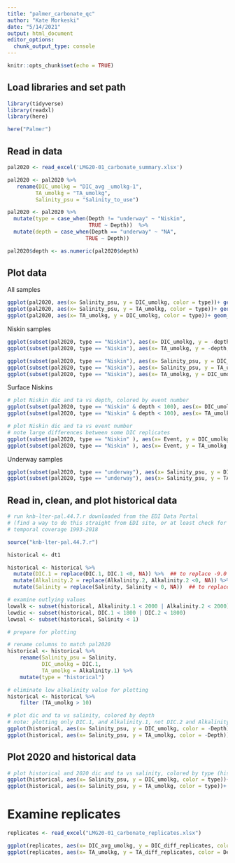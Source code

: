 ---
title: "palmer_carbonate_qc"
author: "Kate Morkeski"
date: "5/14/2021"
output: html_document
editor_options: 
  chunk_output_type: console
---

```{r setup, include=FALSE}
knitr::opts_chunk$set(echo = TRUE)
```

## Load libraries and set path

```{r}

library(tidyverse)
library(readxl)
library(here)

here("Palmer")

```
## Read in data

```{r}

pal2020 <- read_excel('LMG20-01_carbonate_summary.xlsx')

pal2020 <- pal2020 %>%
   rename(DIC_umolkg = "DIC_avg _umolkg-1",
         TA_umolkg = "TA_umolkg",
         Salinity_psu = "Salinity_to_use") 

pal2020 <- pal2020 %>%
  mutate(type = case_when(Depth != "underway" ~ "Niskin",
                          TRUE ~ Depth))  %>%
  mutate(depth = case_when(Depth == "underway" ~ "NA",
                         TRUE ~ Depth))  

pal2020$depth <- as.numeric(pal2020$depth)

```

## Plot data

All samples

```{r}
  
ggplot(pal2020, aes(x= Salinity_psu, y = DIC_umolkg, color = type))+ geom_point()
ggplot(pal2020, aes(x= Salinity_psu, y = TA_umolkg, color = type))+ geom_point()
ggplot(pal2020, aes(x= TA_umolkg, y = DIC_umolkg, color = type))+ geom_point()

```
Niskin samples

```{r}

ggplot(subset(pal2020, type == "Niskin"), aes(x= DIC_umolkg, y = -depth, color = Salinity_psu))+ geom_point() + scale_color_gradient(low="yellow", high="red")
ggplot(subset(pal2020, type == "Niskin"), aes(x= TA_umolkg, y = -depth, color = Salinity_psu))+ geom_point() + scale_color_gradient(low="yellow", high="red")

ggplot(subset(pal2020, type == "Niskin"), aes(x= Salinity_psu, y = DIC_umolkg, color = Event)) + geom_point() + scale_color_gradient(low="yellow", high="red")
ggplot(subset(pal2020, type == "Niskin"), aes(x= Salinity_psu, y = TA_umolkg, color = Event)) + geom_point() + scale_color_gradient(low="yellow", high="red")
ggplot(subset(pal2020, type == "Niskin"), aes(x= TA_umolkg, y = DIC_umolkg, color = Event)) + geom_point() + scale_color_gradient(low="yellow", high="red")

```

Surface Niskins

```{r}
# plot Niskin dic and ta vs depth, colored by event number
ggplot(subset(pal2020, type == "Niskin" & depth < 100), aes(x= DIC_umolkg, y = -depth, color = Event))+ geom_point() + scale_color_gradient(low="yellow", high="red")
ggplot(subset(pal2020, type == "Niskin" & depth < 100), aes(x= TA_umolkg, y = -depth, color = Event))+ geom_point() + scale_color_gradient(low="yellow", high="red")

# plot Niskin dic and ta vs event number 
# note large differences between some DIC replicates
ggplot(subset(pal2020, type == "Niskin" ), aes(x= Event, y = DIC_umolkg, color = depth))+ geom_point() + scale_color_gradient(low="orange", high="red")
ggplot(subset(pal2020, type == "Niskin" ), aes(x= Event, y = TA_umolkg, color = depth))+ geom_point() + scale_color_gradient(low="orange", high="red")

```

Underway samples

```{r}

ggplot(subset(pal2020, type == "underway"), aes(x= Salinity_psu, y = DIC_umolkg, color = Event))+ geom_point() + scale_color_gradient(low="aquamarine1", high="aquamarine4")
ggplot(subset(pal2020, type == "underway"), aes(x= Salinity_psu, y = TA_umolkg, color = Event))+ geom_point() + scale_color_gradient(low="aquamarine1", high="aquamarine4")

```
## Read in, clean, and plot historical data

```{r}

# run knb-lter-pal.44.7.r downloaded from the EDI Data Portal
# (find a way to do this straight from EDI site, or at least check for an updated version)
# temporal coverage 1993-2018

source("knb-lter-pal.44.7.r")

historical <- dt1 

historical <- historical %>%
  mutate(DIC.1 = replace(DIC.1, DIC.1 <0, NA)) %>%  ## to replace -9.0
  mutate(Alkalinity.2 = replace(Alkalinity.2, Alkalinity.2 <0, NA)) %>%  ## to replace -999 
  mutate(Salinity = replace(Salinity, Salinity < 0, NA))  ## to replace -999

# examine outlying values
lowalk <- subset(historical, Alkalinity.1 < 2000 | Alkalinity.2 < 2000) # note one observation Alkalinity.1 = 10 umol/kg
lowdic <- subset(historical, DIC.1 < 1800 | DIC.2 < 1800)
lowsal <- subset(historical, Salinity < 1)

# prepare for plotting

# rename columns to match pal2020
historical <- historical %>% 
    rename(Salinity_psu = Salinity,
           DIC_umolkg = DIC.1,
           TA_umolkg = Alkalinity.1) %>% 
    mutate(type = "historical")

# eliminate low alkalinity value for plotting
historical <- historical %>% 
    filter (TA_umolkg > 10) 

# plot dic and ta vs salinity, colored by depth 
# note: plotting only DIC.1, and Alkalinity.1, not DIC.2 and Alkalinity.2
ggplot(historical, aes(x= Salinity_psu, y = DIC_umolkg, color = -Depth))+ geom_point()
ggplot(historical, aes(x= Salinity_psu, y = TA_umolkg, color = -Depth))+ geom_point()

```

## Plot 2020 and historical data

```{r}

# plot historical and 2020 dic and ta vs salinity, colored by type (historical, Niskin 2020, underway 2020)
ggplot(historical, aes(x= Salinity_psu, y = DIC_umolkg, color = type))+ geom_point() +geom_point(data = pal2020 )
ggplot(historical, aes(x= Salinity_psu, y = TA_umolkg, color = type))+ geom_point() +geom_point(data = pal2020 )

```
# Examine replicates

```{r}

replicates <- read_excel("LMG20-01_carbonate_replicates.xlsx")

ggplot(replicates, aes(x= DIC_avg_umolkg, y = DIC_diff_replicates, color = Depth))+ geom_point()
ggplot(replicates, aes(x= TA_umolkg, y = TA_diff_replicates, color = Depth))+ geom_point()

```

